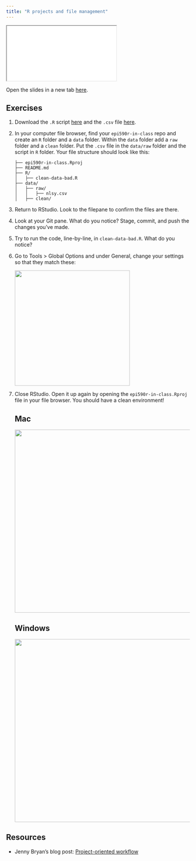```yaml
---
title: "R projects and file management"
---
```


<div>

```{=html}
<iframe class="slide-deck" src="slides/03-projects.html"></iframe>
```

</div>

Open the slides in a new tab [here](slides/03-projects.qmd){target="_blank"}.

## Exercises

1.  Download the `.R` script [here](https://raw.githubusercontent.com/louisahsmith/epi590r-in-class/757acd5d2a9507e8eec1eb365c0cc1a16233f1d8/R/clean-data-bad.R) and the `.csv` file [here](https://raw.githubusercontent.com/louisahsmith/epi590r-in-class/757acd5d2a9507e8eec1eb365c0cc1a16233f1d8/data/raw/nlsy.csv).

2.  In your computer file browser, find your `epi590r-in-class` repo and create an `R` folder and a `data` folder. Within the `data` folder add a `raw` folder and a `clean` folder. Put the `.csv` file in the `data/raw` folder and the script in `R` folder. Your file structure should look like this:

    ```         
    ├── epi590r-in-class.Rproj
    ├── README.md
    ├── R/
    │   ├── clean-data-bad.R
    ├── data/
    │   ├── raw/
    │   │   ├── nlsy.csv
    │   ├── clean/
    ```

3.  Return to RStudio. Look to the filepane to confirm the files are there.

4.  Look at your Git pane. What do you notice? Stage, commit, and push the changes you've made.

5.  Try to run the code, line-by-line, in `clean-data-bad.R`. What do you notice?

6.  Go to Tools \> Global Options and under General, change your settings so that they match these:

    ![](images/Screenshot%202023-08-10%20at%205.14.32%20PM.png){width="315"}

7.  Close RStudio. Open it up again by opening the `epi590r-in-class.Rproj` file in your file browser. You should have a clean environment!

    ::: panel-tabset
    ## Mac

    ![](images/Screenshot%202023-08-10%20at%206.22.10%20PM.png){width="500"}

    ## Windows

    ![](images/Screenshot%202023-08-10%20at%206.28.46%20PM.png){width="500"}
    :::

## Resources

-   Jenny Bryan's blog post: [Project-oriented workflow](https://www.tidyverse.org/blog/2017/12/workflow-vs-script/)